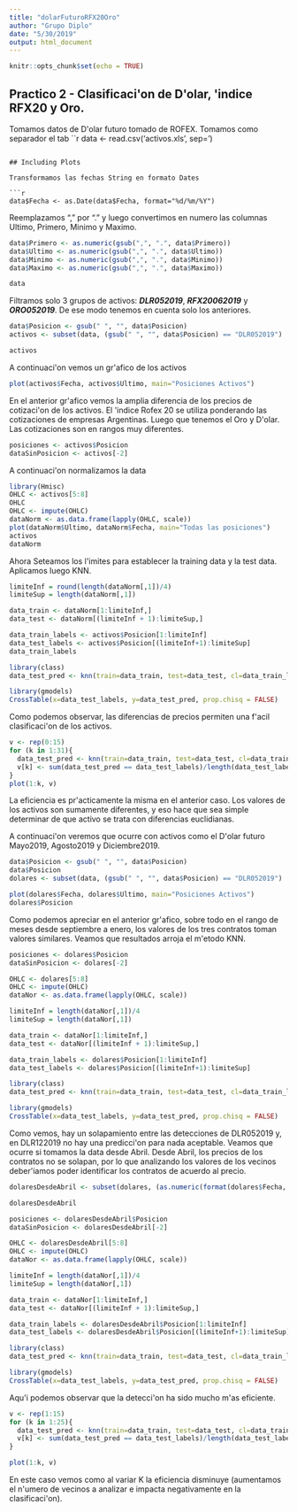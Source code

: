 ```yaml
---
title: "dolarFuturoRFX20Oro"
author: "Grupo Diplo"
date: "5/30/2019"
output: html_document
---
```


```r
knitr::opts_chunk$set(echo = TRUE)
```

## Practico 2 - Clasificaci\'on de D\'olar, \'indice RFX20 y Oro.

Tomamos datos de D\'olar futuro tomado de ROFEX. Tomamos como separador el tab \t

```r
data <- read.csv('activos.xls', sep='\t')
```

## Including Plots

Transformamos las fechas String en formato Dates

```r
data$Fecha <- as.Date(data$Fecha, format="%d/%m/%Y")
```

Reemplazamos "," por "." y luego convertimos en numero las columnas Ultimo, Primero, Minimo y Maximo.

```r
data$Primero <- as.numeric(gsub(",", ".", data$Primero))
data$Ultimo <- as.numeric(gsub(",", ".", data$Ultimo))
data$Minimo <- as.numeric(gsub(",", ".", data$Minimo))
data$Maximo <- as.numeric(gsub(",", ".", data$Maximo))

data
```

Filtramos solo 3 grupos de activos: ***DLR052019***, ***RFX20062019*** y ***ORO052019***. De ese modo tenemos en cuenta solo los anteriores.

```r
data$Posicion <- gsub(" ", "", data$Posicion)
activos <- subset(data, (gsub(" ", "", data$Posicion) == "DLR052019") | (gsub(" ", "", data$Posicion) == "RFX20062019") | (gsub(" ", "", data$Posicion) == "ORO052019"))

activos
```

A continuaci\'on vemos un gr\'afico de los activos

```r
plot(activos$Fecha, activos$Ultimo, main="Posiciones Activos")
```
En el anterior gr\'afico vemos la amplia diferencia de los precios de cotizaci\'on de los activos. El \'indice Rofex 20 se utiliza ponderando las cotizaciones de empresas Argentinas. Luego que tenemos el Oro y D\'olar. Las cotizaciones son en rangos muy diferentes.

```r
posiciones <- activos$Posicion
dataSinPosicion <- activos[-2]
```

A continuaci\'on normalizamos la data

```r
library(Hmisc)
OHLC <- activos[5:8]
OHLC
OHLC <- impute(OHLC)
dataNorm <- as.data.frame(lapply(OHLC, scale))
plot(dataNorm$Ultimo, dataNorm$Fecha, main="Todas las posiciones")
activos
dataNorm
```

Ahora Seteamos los l\'imites para establecer la training data y la test data. Aplicamos luego KNN.

```r
limiteInf = round(length(dataNorm[,1])/4)
limiteSup = length(dataNorm[,1])

data_train <- dataNorm[1:limiteInf,]
data_test <- dataNorm[(limiteInf + 1):limiteSup,]

data_train_labels <- activos$Posicion[1:limiteInf]
data_test_labels <- activos$Posicion[(limiteInf+1):limiteSup]
data_train_labels

library(class)
data_test_pred <- knn(train=data_train, test=data_test, cl=data_train_labels, k=13)

library(gmodels)
CrossTable(x=data_test_labels, y=data_test_pred, prop.chisq = FALSE)
```

Como podemos observar, las diferencias de precios permiten una f\'acil clasificaci\'on de los activos.

```r
v <- rep(0:15)
for (k in 1:31){
  data_test_pred <- knn(train=data_train, test=data_test, cl=data_train_labels, k=k)
  v[k] <- sum(data_test_pred == data_test_labels)/length(data_test_labels)
}
plot(1:k, v)
```

La eficiencia es pr\'acticamente la misma en el anterior caso. Los valores de los activos son sumamente diferentes, y eso hace que sea simple determinar de que activo se trata con diferencias euclidianas. 

A continuaci\'on veremos que ocurre con activos como el D\'olar futuro Mayo2019, Agosto2019 y Diciembre2019.

```r
data$Posicion <- gsub(" ", "", data$Posicion)
data$Posicion
dolares <- subset(data, (gsub(" ", "", data$Posicion) == "DLR052019") | (gsub(" ", "", data$Posicion) == "DLR082019") | (gsub(" ", "", data$Posicion) == "DLR122019"))

plot(dolares$Fecha, dolares$Ultimo, main="Posiciones Activos")
dolares$Posicion


```
Como podemos apreciar en el anterior gr\'afico, sobre todo en el rango de meses desde septiembre a enero, los valores de los tres contratos toman valores similares. Veamos que resultados arroja el m\'etodo KNN.

```r
posiciones <- dolares$Posicion
dataSinPosicion <- dolares[-2]

OHLC <- dolares[5:8]
OHLC <- impute(OHLC)
dataNor <- as.data.frame(lapply(OHLC, scale))

limiteInf = length(dataNor[,1])/4
limiteSup = length(dataNor[,1])

data_train <- dataNor[1:limiteInf,]
data_test <- dataNor[(limiteInf + 1):limiteSup,]

data_train_labels <- dolares$Posicion[1:limiteInf]
data_test_labels <- dolares$Posicion[(limiteInf+1):limiteSup]

library(class)
data_test_pred <- knn(train=data_train, test=data_test, cl=data_train_labels, k=5)

library(gmodels)
CrossTable(x=data_test_labels, y=data_test_pred, prop.chisq = FALSE)
```

Como vemos, hay un solapamiento entre las detecciones de DLR052019 y, en DLR122019 no hay una predicci\'on para nada aceptable. Veamos que ocurre si tomamos la data desde Abril. Desde Abril, los precios de los contratos no se solapan, por lo que analizando los valores de los vecinos deber\'iamos poder identificar los contratos de acuerdo al precio.

```r
dolaresDesdeAbril <- subset(dolares, (as.numeric(format(dolares$Fecha, "%m")) > 3) & (as.numeric(format(dolares$Fecha, "%Y")) == 2019))

dolaresDesdeAbril

```

```r
posiciones <- dolaresDesdeAbril$Posicion
dataSinPosicion <- dolaresDesdeAbril[-2]

OHLC <- dolaresDesdeAbril[5:8]
OHLC <- impute(OHLC)
dataNor <- as.data.frame(lapply(OHLC, scale))

limiteInf = length(dataNor[,1])/4
limiteSup = length(dataNor[,1])

data_train <- dataNor[1:limiteInf,]
data_test <- dataNor[(limiteInf + 1):limiteSup,]

data_train_labels <- dolaresDesdeAbril$Posicion[1:limiteInf]
data_test_labels <- dolaresDesdeAbril$Posicion[(limiteInf+1):limiteSup]

library(class)
data_test_pred <- knn(train=data_train, test=data_test, cl=data_train_labels, k=5)

library(gmodels)
CrossTable(x=data_test_labels, y=data_test_pred, prop.chisq = FALSE)
```
Aqu\'i podemos observar que la detecci\'on ha sido mucho m\'as eficiente. 

```r
v <- rep(1:15)
for (k in 1:25){
  data_test_pred <- knn(train=data_train, test=data_test, cl=data_train_labels, k=k)
  v[k] <- sum(data_test_pred == data_test_labels)/length(data_test_labels)
}

plot(1:k, v)

```
En este caso vemos como al variar K la eficiencia disminuye (aumentamos el n\'umero de vecinos a analizar e impacta negativamente en la clasificaci\'on).